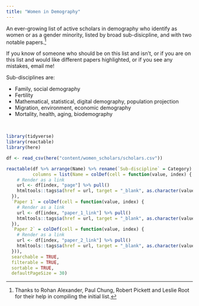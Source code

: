 ```yaml
---
title: "Women in Demography"
---
```


An ever-growing list of active scholars in demography who identify as women or as a gender minority, listed by broad sub-disicpline, and with two notable papers.[^1]

[^1]: Thanks to Rohan Alexander, Paul Chung, Robert Pickett and Leslie Root for their help in compiling the initial list.

If you know of someone who should be on this list and isn't, or if you are on this list and would like different papers highlighted, or if you see any mistakes, email me!

Sub-disciplines are:

- Family, social demography
- Fertility
- Mathematical, statistical, digital demography, population projection
- Migration, environment, economic demography
- Mortality, health, aging, biodemography

<br>

```r
library(tidyverse)
library(reactable)
library(here)

df <- read_csv(here("content/women_scholars/scholars.csv"))

reactable(df %>% arrange(Name) %>% rename(`Sub-discipline` = Category) %>% select(-page, -paper_1_link, -paper_2_link), 
          columns = list(Name = colDef(cell = function(value, index) {
    # Render as a link
    url <- df[index, "page"] %>% pull()
    htmltools::tags$a(href = url, target = "_blank", as.character(value))
  }),
  `Paper 1` = colDef(cell = function(value, index) {
    # Render as a link
    url <- df[index, "paper_1_link"] %>% pull()
    htmltools::tags$a(href = url, target = "_blank", as.character(value))
  }),
  `Paper 2` = colDef(cell = function(value, index) {
    # Render as a link
    url <- df[index, "paper_2_link"] %>% pull()
    htmltools::tags$a(href = url, target = "_blank", as.character(value))
  })), 
  searchable = TRUE,
  filterable = TRUE, 
  sortable = TRUE, 
  defaultPageSize = 30)

```

